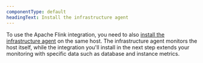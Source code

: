 ```yaml
---
componentType: default
headingText: Install the infrastructure agent
---
```


To use the Apache Flink integration, you need to also [install the infrastructure agent](/docs/infrastructure/install-infrastructure-agent/get-started/install-infrastructure-agent-new-relic/) on the same host. The infrastructure agent monitors the host itself, while the integration you'll install in the next step extends your monitoring with specific data such as database and instance metrics.
